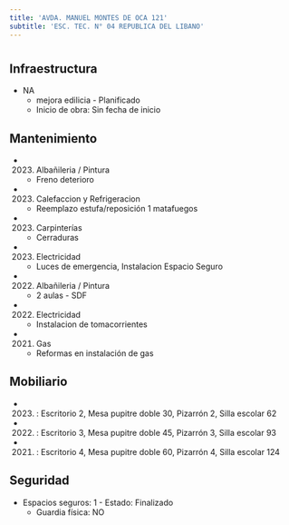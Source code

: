```yaml
---
title: 'AVDA. MANUEL MONTES DE OCA 121'
subtitle: 'ESC. TEC. N° 04 REPUBLICA DEL LIBANO'
---
```


#
## Infraestructura

* NA 
    + mejora edilicia - Planificado 
    + Inicio de obra: Sin fecha de inicio 






## Mantenimiento

*  (2023) Albañileria / Pintura 
    + Freno deterioro

*  (2023) Calefaccion y Refrigeracion 
    + Reemplazo estufa/reposición 1 matafuegos

*  (2023) Carpinterías 
    + Cerraduras

*  (2023) Electricidad 
    + Luces de emergencia, Instalacion Espacio Seguro

*  (2022) Albañileria / Pintura 
    + 2 aulas - SDF

*  (2022) Electricidad 
    + Instalacion de tomacorrientes

*  (2021) Gas 
    + Reformas en instalación de gas





## Mobiliario

*  (2023) : Escritorio 2, Mesa pupitre doble 30, Pizarrón 2, Silla escolar 62 

*  (2022) : Escritorio 3, Mesa pupitre doble 45, Pizarrón 3, Silla escolar 93 

*  (2021) : Escritorio 4, Mesa pupitre doble 60, Pizarrón 4, Silla escolar 124 





## Seguridad

*  Espacios seguros: 1 - Estado: Finalizado 
    + Guardia física: NO



